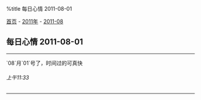 %title 每日心情 2011-08-01

[[../../../index|首页]] - [[../index|2011年]] - [[index|2011-08]]
==每日心情 2011-08-01==
----
`08`月`01`号了，时间过的可真快
======上午11:33======
----
